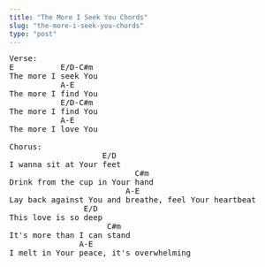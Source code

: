 ```yaml
---
title: "The More I Seek You Chords"
slug: "the-more-i-seek-you-chords"
type: "post"
---
```


<pre>
Verse:
E          E/D-C#m
The more I seek You
           A-E
The more I find You
           E/D-C#m
The more I find You
           A-E
The more I love You

Chorus:
                    E/D
I wanna sit at Your feet
                           C#m
Drink from the cup in Your hand
                         A-E
Lay back against You and breathe, feel Your heartbeat
                E/D
This love is so deep
                     C#m
It's more than I can stand
               A-E
I melt in Your peace, it's overwhelming
</pre>